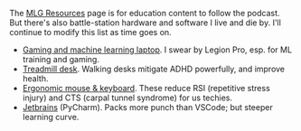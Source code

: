

The [MLG Resources](/mlg/resources) page is for education content to follow the podcast. But there's also battle-station hardware and software I live and die by. I'll continue to modify this list as time goes on.

- [Gaming and machine learning laptop](/blog/20240108-ml-gaming-laptop). I swear by Legion Pro, esp. for ML training and gaming.
- [Treadmill desk](/walk). Walking desks mitigate ADHD powerfully, and improve health.
- [Ergonomic mouse & keyboard](/blog/20240110-ergo-mouse-keyboard). These reduce RSI (repetitive stress injury) and CTS (carpal tunnel syndrome) for us techies.
- [Jetbrains](https://www.jetbrains.com/) (PyCharm). Packs more punch than VSCode; but steeper learning curve.